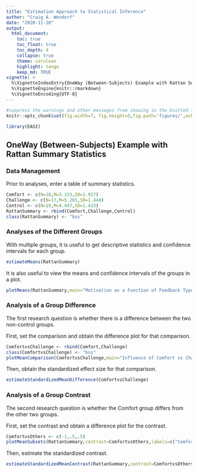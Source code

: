 ```yaml
---
title: "Estimation Approach to Statistical Inference"
author: "Craig A. Wendorf"
date: "2020-11-20"
output:
  html_document:
    toc: true
    toc_float: true
    toc_depth: 4
    collapse: true
    theme: cerulean
    highlight: tango
    keep_md: TRUE
vignette: >
  %\VignetteIndexEntry{OneWay (Between-Subjects) Example with Rattan Summary Statistics}
  %\VignetteEngine{knitr::rmarkdown}
  %\VignetteEncoding{UTF-8}
---
```


```r
#suppress the warnings and other messages from showing in the knitted file.
knitr::opts_chunk$set(fig.width=7, fig.height=5,fig.path='figures/',echo=TRUE,warning=FALSE,message=FALSE)
```

```r
library(EASI)
```

## OneWay (Between-Subjects) Example with Rattan Summary Statistics

### Data Management

Prior to analyses, enter a table of summary statistics.

```r
Comfort <- c(N=18,M=3.333,SD=1.917)
Challenge <- c(N=17,M=5.265,SD=1.448)
Control <- c(N=19,M=4.447,SD=1.433)
RattanSummary <- rbind(Comfort,Challenge,Control)
class(RattanSummary) <- "bss"
```

### Analyses of the Different Groups

With multiple groups, it is useful to get descriptive statistics and confidence intervals for each group.

```r
estimateMeans(RattanSummary)
```

It is also useful to view the means and confidence intervals of the groups in a plot.

```r
plotMeans(RattanSummary,main="Motivation as a Function of Feedback Type",ylab="Motivation")
```

### Analysis of a Group Difference

The first research question is whether there is a difference between the two non-control groups.

First, set the comparison and obtain the difference plot for that comparison.

```r
ComfortvsChallenge <- rbind(Comfort,Challenge)
class(ComfortvsChallenge) <- "bss"
plotMeanComparison(ComfortvsChallenge,main="Influence of Comfort vs Challenge Feedback on Motivation",ylab="Motivation")
```

Then, obtain the standardized effect size for that comparison.

```r
estimateStandardizedMeanDifference(ComfortvsChallenge)
```

### Analysis of a Group Contrast

The second research question is whether the Comfort group differs from the other two groups.

First, set the contrast and obtain a difference plot for the contrast.

```r
ComfortvsOthers <- c(-1,.5,.5)
plotMeanSubsets(RattanSummary,contrast=ComfortvsOthers,labels=c("Comfort","Others"),main="Influence of Comfort Feedback vs Other Types of Feedback on Motivation",ylab="Motivation")
```

Then, estimate the standardized contrast.

```r
estimateStandardizedMeanContrast(RattanSummary,contrast=ComfortvsOthers)
```
